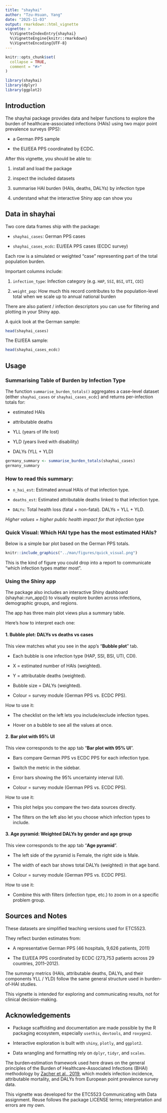 ```yaml
---
title: "shayhai"
author: "Tzu-Hsuan, Yang"
date: "2025-11-03"
output: rmarkdown::html_vignette
vignette: >
  %\VignetteIndexEntry{shayhai}
  %\VignetteEngine{knitr::rmarkdown}
  %\VignetteEncoding{UTF-8}
---
```


```r
knitr::opts_chunk$set(
  collapse = TRUE,
  comment = "#>"
)
```

```r
library(shayhai)
library(dplyr)
library(ggplot2)
```

## Introduction

The shayhai package provides data and helper functions to explore the burden of healthcare-associated infections (HAIs) using two major point prevalence surveys (PPS):

- a German PPS sample

- the EU/EEA PPS coordinated by ECDC. 

After this vignette, you should be able to:

1. install and load the package

2. inspect the included datasets

3. summarise HAI burden (HAIs, deaths, DALYs) by infection type

4. understand what the interactive Shiny app can show you

## Data in shayhai

Two core data frames ship with the package:

- `shayhai_cases`: German PPS cases

- `shayhai_cases_ecdc`: EU/EEA PPS cases (ECDC survey)

Each row is a simulated or weighted “case” representing part of the total population burden.

Important columns include:

1. `infection_type`: Infection category (e.g. `HAP`, `SSI`, `BSI`, `UTI`, `CDI`)

2. `weight_pop`: How much this record contributes to the population-level total
when we scale up to annual national burden

There are also patient / infection descriptors you can use for filtering and plotting in your Shiny app.

A quick look at the German sample:

```r
head(shayhai_cases)
```

The EU/EEA sample:

```r
head(shayhai_cases_ecdc)
```

## Usage

### Summarising Table of Burden by Infection Type


The function `summarise_burden_totals()` aggregates a case-level dataset (either   `shayhai_cases` or `shayhai_cases_ecdc`) and returns per-infection totals for:

- estimated HAIs

- attributable deaths

- YLL (years of life lost)

- YLD (years lived with disability)

- DALYs (YLL + YLD)

```r
germany_summary <- summarise_burden_totals(shayhai_cases)
germany_summary
```

### How to read this summary:

- `n_hai_est`: Estimated annual HAIs of that infection type.

- `deaths_est`: Estimated attributable deaths linked to that infection type.

- `DALYs`: Total health loss (fatal + non-fatal). DALYs = YLL + YLD.

*Higher values = higher public health impact for that infection type*

### Quick Visual: Which HAI type has the most estimated HAIs?

Below is a simple bar plot based on the German PPS totals.

```r
knitr::include_graphics("../man/figures/quick_visual.png")
```

This is the kind of figure you could drop into a report to communicate “which infection types matter most”.

### Using the Shiny app

The package also includes an interactive Shiny dashboard (shayhai::run_app()) to visually explore burden across infections, demographic groups, and regions.

The app has three main plot views plus a summary table.

Here’s how to interpret each one:

#### 1. Bubble plot: DALYs vs deaths vs cases

This view matches what you see in the app’s “**Bubble plot**” tab.

- Each bubble is one infection type (HAP, SSI, BSI, UTI, CDI).

- X = estimated number of HAIs (weighted).

- Y = attributable deaths (weighted).

- Bubble size = DALYs (weighted).

- Colour = survey module (German PPS vs. ECDC PPS).

How to use it:

- The checklist on the left lets you include/exclude infection types.

- Hover on a bubble to see all the values at once.

#### 2. Bar plot with 95% UI

This view corresponds to the app tab “**Bar plot with 95% UI**”.

- Bars compare German PPS vs ECDC PPS for each infection type.

- Switch the metric in the sidebar.

- Error bars showing the 95% uncertainty interval (UI).

- Colour = survey module (German PPS vs. ECDC PPS).

How to use it:

- This plot helps you compare the two data sources directly.

- The filters on the left also let you choose which infection types to include.

#### 3. Age pyramid: Weighted DALYs by gender and age group

This view corresponds to the app tab “**Age pyramid**”.

- The left side of the pyramid is Female, the right side is Male.

- The width of each bar shows total DALYs (weighted) in that age band.

- Colour = survey module (German PPS vs. ECDC PPS).

How to use it:

- Combine this with filters (infection type, etc.) to zoom in on a specific problem group.

## Sources and Notes

These datasets are simplified teaching versions used for ETC5523.

They reflect burden estimates from:

- A representative German PPS (46 hospitals, 9,626 patients, 2011)

- The EU/EEA PPS coordinated by ECDC (273,753 patients across 29 countries, 2011–2012).

The summary metrics (HAIs, attributable deaths, DALYs, and their components YLL / YLD) follow the same general structure used in burden-of-HAI studies.

This vignette is intended for exploring and communicating results, not for clinical decision-making.

## Acknowledgements

- Package scaffolding and documentation are made possible by the R packaging ecosystem, especially `usethis`, `devtools`, and `roxygen2`.

- Interactive exploration is built with `shiny`, `plotly`, and `ggplot2`.

- Data wrangling and formatting rely on `dplyr`, `tidyr`, and `scales`.

The burden‐estimation framework used here draws on the general principles of the Burden of Healthcare-Associated Infections (BHAI) methodology by [Zacher et al., 2019](https://doi.org/10.2807/1560-7917.ES.2019.24.46.1900135), which models infection incidence, attributable mortality, and DALYs from European point prevalence survey data.

This vignette was developed for the ETC5523 Communicating with Data assignment. Reuse follows the package LICENSE terms; interpretation and errors are my own.

